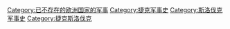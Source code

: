[[Category:已不存在的欧洲国家的军事|Category:已不存在的欧洲国家的军事]]
[[Category:捷克军事史|Category:捷克军事史]]
[[Category:斯洛伐克军事史|Category:斯洛伐克军事史]]
[[Category:捷克斯洛伐克|Category:捷克斯洛伐克]]